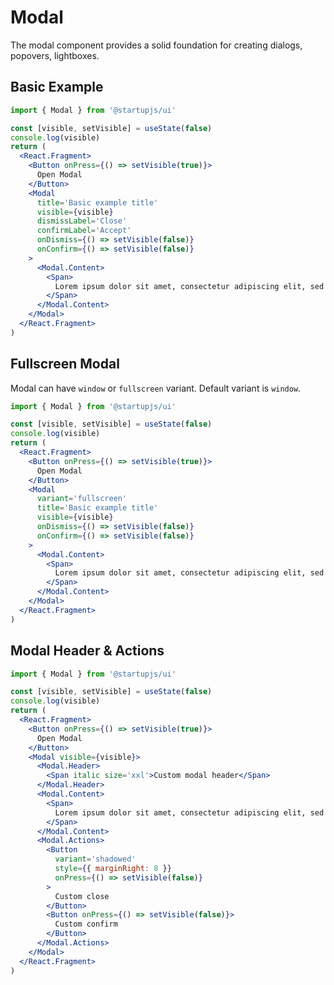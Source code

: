 
# Modal

The modal component provides a solid foundation for creating dialogs, popovers, lightboxes.

## Basic Example

```jsx
import { Modal } from '@startupjs/ui'
```

```jsx example
const [visible, setVisible] = useState(false)
console.log(visible)
return (
  <React.Fragment>
    <Button onPress={() => setVisible(true)}>
      Open Modal
    </Button>
    <Modal
      title='Basic example title'
      visible={visible}
      dismissLabel='Close'
      confirmLabel='Accept'
      onDismiss={() => setVisible(false)}
      onConfirm={() => setVisible(false)}
    >
      <Modal.Content>
        <Span>
          Lorem ipsum dolor sit amet, consectetur adipiscing elit, sed do eiusmod tempor incididunt ut labore et dolore magna aliqua. Ut enim ad minim veniam, quis nostrud exercitation ullamco laboris nisi ut aliquip ex ea commodo consequat. Duis aute irure dolor in reprehenderit.
        </Span>
      </Modal.Content>
    </Modal>
  </React.Fragment>
)
```

## Fullscreen Modal

Modal can have `window` or `fullscreen` variant. Default variant is `window`.

```jsx
import { Modal } from '@startupjs/ui'
```

```jsx example
const [visible, setVisible] = useState(false)
console.log(visible)
return (
  <React.Fragment>
    <Button onPress={() => setVisible(true)}>
      Open Modal
    </Button>
    <Modal
      variant='fullscreen'
      title='Basic example title'
      visible={visible}
      onDismiss={() => setVisible(false)}
      onConfirm={() => setVisible(false)}
    >
      <Modal.Content>
        <Span>
          Lorem ipsum dolor sit amet, consectetur adipiscing elit, sed do eiusmod tempor incididunt ut labore et dolore magna aliqua. Ut enim ad minim veniam, quis nostrud exercitation ullamco laboris nisi ut aliquip ex ea commodo consequat. Duis aute irure dolor in reprehenderit.
        </Span>
      </Modal.Content>
    </Modal>
  </React.Fragment>
)
```

## Modal Header & Actions

```jsx
import { Modal } from '@startupjs/ui'
```

```jsx example
const [visible, setVisible] = useState(false)
console.log(visible)
return (
  <React.Fragment>
    <Button onPress={() => setVisible(true)}>
      Open Modal
    </Button>
    <Modal visible={visible}>
      <Modal.Header>
        <Span italic size='xxl'>Custom modal header</Span>
      </Modal.Header>
      <Modal.Content>
        <Span>
          Lorem ipsum dolor sit amet, consectetur adipiscing elit, sed do eiusmod tempor incididunt ut labore et dolore magna aliqua. Ut enim ad minim veniam, quis nostrud exercitation ullamco laboris nisi ut aliquip ex ea commodo consequat. Duis aute irure dolor in reprehenderit.
        </Span>
      </Modal.Content>
      <Modal.Actions>
        <Button
          variant='shadowed'
          style={{ marginRight: 8 }}
          onPress={() => setVisible(false)}
        >
          Custom close
        </Button>
        <Button onPress={() => setVisible(false)}>
          Custom confirm
        </Button>
      </Modal.Actions>
    </Modal>
  </React.Fragment>
)
```
